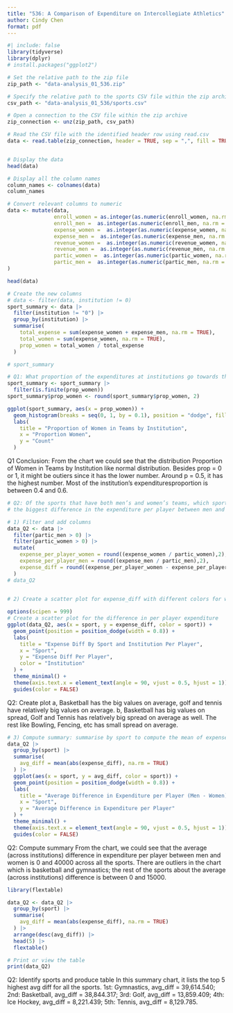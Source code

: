 ```yaml
---
title: "536: A Comparison of Expenditure on Intercollegiate Athletics"
author: Cindy Chen
format: pdf
---
```


```r
#| include: false
library(tidyverse)
library(dplyr)
# install.packages("ggplot2")
```

```r
# Set the relative path to the zip file
zip_path <- "data-analysis_01_536.zip"

# Specify the relative path to the sports CSV file within the zip archive
csv_path <- "data-analysis_01_536/sports.csv"

# Open a connection to the CSV file within the zip archive
zip_connection <- unz(zip_path, csv_path)

# Read the CSV file with the identified header row using read.csv
data <- read.table(zip_connection, header = TRUE, sep = ",", fill = TRUE, skipNul = TRUE)


# Display the data
head(data)

```

```r
# Display all the column names
column_names <- colnames(data)
column_names
```



```r
# Convert relevant columns to numeric
data <- mutate(data,
               enroll_women = as.integer(as.numeric(enroll_women, na.rm = TRUE)),
               enroll_men =  as.integer(as.numeric(enroll_men, na.rm = TRUE)),
               expense_women =  as.integer(as.numeric(expense_women, na.rm = TRUE)),
               expense_men =  as.integer(as.numeric(expense_men, na.rm = TRUE)),
               revenue_women =  as.integer(as.numeric(revenue_women, na.rm = TRUE)),
               revenue_men =  as.integer(as.numeric(revenue_men, na.rm = TRUE)),
               partic_women =  as.integer(as.numeric(partic_women, na.rm = TRUE)),
               partic_men =  as.integer(as.numeric(partic_men, na.rm = TRUE))
)

head(data)
```


```r
# Create the new columns
# data <- filter(data, institution != 0)
sport_summary <- data |>
  filter(institution != "0") |>
  group_by(institution) |>
  summarise(
    total_expense = sum(expense_women + expense_men, na.rm = TRUE),
    total_women = sum(expense_women, na.rm = TRUE),
    prop_women = total_women / total_expense
  )

# sport_summary


```
```r
# Q1: What proportion of the expenditures at institutions go towards the womens’ teams?
sport_summary <- sport_summary |>
  filter(is.finite(prop_women))
sport_summary$prop_women <- round(sport_summary$prop_women, 2)

ggplot(sport_summary, aes(x = prop_women)) +
  geom_histogram(breaks = seq(0, 1, by = 0.1), position = "dodge", fill = "black", color = "white") +
  labs(
    title = "Proportion of Women in Teams by Institution",
    x = "Proportion Women",
    y = "Count"
  )


```
Q1 Conclusion:
From the chart we could see that the distribution Proportion of Women in Teams 
by Institution like normal distribution. Besides prop = 0 or 1, it might be 
outiers since it has the lower number. Around p = 0.5, it has the highest number. 
Most of the institution's expendituresproportion is between 0.4 and 0.6.


```r
# Q2: Of the sports that have both men’s and women’s teams, which sports have 
# the biggest difference in the expenditure per player between men and women?

# 1) Filter and add columns
data_Q2 <- data |> 
  filter(partic_men > 0) |>
  filter(partic_women > 0) |>
  mutate(
    expense_per_player_women = round((expense_women / partic_women),2),
    expense_per_player_men = round((expense_men / partic_men),2),
    expense_diff = round((expense_per_player_women - expense_per_player_men),2)
  )
# data_Q2
         
```
```r
# 2) Create a scatter plot for expense_diff with different colors for women and men

options(scipen = 999)
# Create a scatter plot for the difference in per player expenditure
ggplot(data_Q2, aes(x = sport, y = expense_diff, color = sport)) +
  geom_point(position = position_dodge(width = 0.8)) +
  labs(
    title = "Expense Diff By Sport and Institution Per Player",
    x = "Sport",
    y = "Expense Diff Per Player",
    color = "Institution"
  ) +
  theme_minimal() +
  theme(axis.text.x = element_text(angle = 90, vjust = 0.5, hjust = 1)) +
  guides(color = FALSE)

```

Q2: Create plot
a, Basketball has the big values on average, golf and tennis have relatively big 
values on average.
b, Basketball has big values on spread, Golf and Tennis has relatively big 
spread on average as well. The rest like Bowling, Fencing, etc has small 
spread on average.



```r

# 3) Compute summary: summarise by sport to compute the mean of expense_diff
data_Q2 |>
  group_by(sport) |>
  summarise(
    avg_diff = mean(abs(expense_diff), na.rm = TRUE)
  ) |>
  ggplot(aes(x = sport, y = avg_diff, color = sport)) +
  geom_point(position = position_dodge(width = 0.8)) +
  labs(
    title = "Average Difference in Expenditure per Player (Men - Women) by Sport",
    x = "Sport",
    y = "Average Difference in Expenditure per Player"
  ) +
  theme_minimal() +
  theme(axis.text.x = element_text(angle = 90, vjust = 0.5, hjust = 1))  +
  guides(color = FALSE)


```
Q2: Compute summary
From the chart, we could see that the average (across institutions) 
difference in expenditure per player between men and women is 0 and 40000
across all the sports. There are outliers in the chart which is basketball and
gymnastics; the rest of the sports about the average (across institutions) 
difference is between 0 and 15000.


```r
library(flextable)

data_Q2 <- data_Q2 |>
  group_by(sport) |>
  summarise(
    avg_diff = mean(abs(expense_diff), na.rm = TRUE)
  ) |>
  arrange(desc(avg_diff)) |>
  head(5) |>
  flextable()

# Print or view the table
print(data_Q2)

```

Q2: Identify sports and produce table
In this summary chart, it lists the top 5 highest avg diff for all
the sports. 1st: Gymnastics, avg_diff = 39,614.540; 2nd: Basketball, avg_diff = 
38,844.317; 3rd: Golf, avg_diff = 13,859.409; 4th: Ice Hockey, avg_diff = 
8,221.439; 5th: Tennis, avg_diff = 8,129.785.






